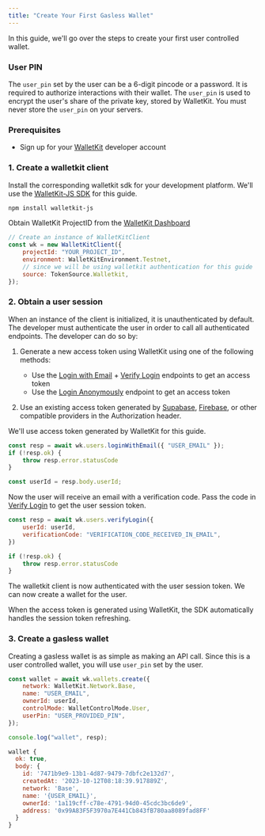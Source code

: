 ```yaml
---
title: "Create Your First Gasless Wallet"
---
```


In this guide, we'll go over the steps to create your first user controlled wallet.

### User PIN

The `user_pin` set by the user can be a 6-digit pincode or a password. It is required to authorize interactions with their wallet.
The `user_pin` is used to encrypt the user's share of the private key, stored by WalletKit.
<Warning>
You must never store the `user_pin` on your servers.
</Warning>

### Prerequisites

- Sign up for your [WalletKit](https://app.usewalletkit.com/) developer account

### 1. Create a walletkit client

Install the corresponding walletkit sdk for your development platform. We'll use the [WalletKit-JS SDK](https://www.npmjs.com/package/walletkit-js) for this guide.

```bash Shell
npm install walletkit-js
```

Obtain WalletKit ProjectID from the [WalletKit Dashboard](https://app.usewalletkit.com/api-keys)

```javascript NextJS
// Create an instance of WalletKitClient
const wk = new WalletKitClient({
    projectId: "YOUR_PROJECT_ID", 
    environment: WalletKitEnvironment.Testnet, 
    // since we will be using walletkit authentication for this guide
    source: TokenSource.Walletkit,
});
```

### 2. Obtain a user session

When an instance of the client is initialized, it is unauthenticated by default. The developer must authenticate the user in order to call all authenticated endpoints. 
The developer can do so by:
1. Generate a new access token using WalletKit using one of the following methods:
    - Use the [Login with Email](/api-reference/users/login-with-email) + [Verify Login](/api-reference/users/verify-login) endpoints to get an access token
    - Use the [Login Anonymously](/api-reference/users/login-anonymously) endpoint to get an access token

2. Use an existing access token generated by [Supabase](https://supabase.io/), [Firebase](https://firebase.google.com/), or other compatible providers in the Authorization header.


We'll use access token generated by WalletKit for this guide.

```javascript NextJS
const resp = await wk.users.loginWithEmail({ "USER_EMAIL" });
if (!resp.ok) {
    throw resp.error.statusCode
}

const userId = resp.body.userId;
```

Now the user will receive an email with a verification code. Pass the code in [Verify Login](/api-reference/users/verify-login) to get the user session token.
```javascript NextJS
const resp = await wk.users.verifyLogin({
    userId: userId,
    verificationCode: "VERIFICATION_CODE_RECEIVED_IN_EMAIL",
})

if (!resp.ok) {
    throw resp.error.statusCode
}
```
The walletkit client is now authenticated with the user session token. We can now create a wallet for the user.

<Tip>
When the access token is generated using WalletKit, the SDK automatically handles the session token refreshing.
</Tip>

### 3. Create a gasless wallet

Creating a gasless wallet is as simple as making an API call. Since this is a user controlled wallet, you will use `user_pin` set by the user.

```javascript NextJS
const wallet = await wk.wallets.create({
    network: WalletKit.Network.Base,
    name: "USER_EMAIL",
    ownerId: userId,
    controlMode: WalletControlMode.User,
    userPin: "USER_PROVIDED_PIN",
});

console.log("wallet", resp);
```

```javascript Example Response
wallet {
  ok: true,
  body: {
    id: '7471b9e9-13b1-4d87-9479-7dbfc2e132d7',
    createdAt: '2023-10-12T08:18:39.917889Z',
    network: 'Base',
    name: '{USER_EMAIL}',
    ownerId: '1a119cff-c78e-4791-94d0-45cdc3bc6de9',
    address: '0x99A83F5F3970a7E441Cb843fB780aa8089fad8FF'
  }
}
```